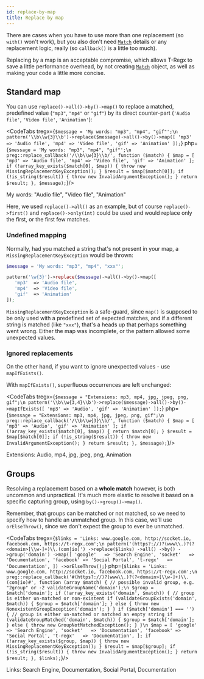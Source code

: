 ```yaml
---
id: replace-by-map
title: Replace by map
---
```




There are cases when you have to use more than one replacement (so `with()` won't work),
but you also don't need [`Match`](match-details.md) details or
any replacement logic, really (so `callback()` is a little too much).

Replacing by a map is an acceptable compromise, which allows T-Regx to save a little performance
overhead, by not creating [`Match`](match-details.md) object, as well as making your code a
little more concise.

## Standard map

You can use `replace()->all()->by()->map()` to replace a matched, predefined value (`"mp3"`, `"mp4"` or `"gif"`)
by its direct counter-part (`'Audio file'`, `'Video file'`, `'Animation'`):

<CodeTabs
    tregx={`$message = 'My words: "mp3", "mp4", "gif"';\n
pattern('\\b\\w{3}\\b')->replace($message)->all()->by()->map([
    'mp3' => 'Audio file',
    'mp4' => 'Video file',
    'gif' => 'Animation'
]);`}
    php={`$message = 'My words: "mp3", "mp4", "gif"';\n
preg::replace_callback('/\\b\\w{3}\\b/', function ($match) {
    $map = [
        'mp3' => 'Audio file',
        'mp4' => 'Video file',
        'gif' => 'Animation'
    ];
    if (!array_key_exists($match[0], $map)) {
        throw new MissingReplacementKeyException();
    }
    $result = $map[$match[0]];
    if (!is_string($result)) {
        throw new InvalidArgumentException();
    }
    return $result;
}, $message);`}/>

<!--T-Regx:{echo-at(2)}-->
<!--PHP:{echo-at(2)}-->
<Result text>My words: "Audio file", "Video file", "Animation"</Result>

Here, we used `replace()->all()` as an example, but of course `replace()->first()` and
`replace()->only(int)` could be used and would replace only the first, or the first few matches.

### Undefined mapping

Normally, had you matched a string that's not present in your map, a `MissingReplacementKeyException` would be thrown:

```php
$message = 'My words: "mp3", "mp4", "xxx"';

pattern('\w{3}')->replace($message)->all()->by()->map([
   'mp3'  => 'Audio file',
   'mp4'  => 'Video file',
   'gif'  => 'Animation'
]);
```

`MissingReplacementKeyException` is a safe-guard, since `map()` is supposed to be only used with a predefined
set of expected matches, and if a different string is matched (like `"xxx"`), that's a heads up
that perhaps something went wrong. Either the map was incomplete, or the pattern allowed some unexpected values.

### Ignored replacements

On the other hand, if you want to ignore unexpected values - use `mapIfExists()`.

With `mapIfExists()`, superfluous occurrences are left unchanged:

<CodeTabs
    tregx={`$message = "Extensions: mp3, mp4, jpg, jpeg, png, gif";\n
pattern('\\b\\w{3,4}\\b')->replace($message)->all()->by()->mapIfExists([
   'mp3' => 'Audio',
   'gif' => 'Animation'
]);`}
    php={`$message = "Extensions: mp3, mp4, jpg, jpeg, png, gif";\n
preg::replace_callback('/\\b\\w{3}\\b/', function ($match) {
    $map = [
        'mp3' => 'Audio',
        'gif' => 'Animation'
    ];
    if (!array_key_exists($match[0], $map)) {
        return $match[0];
    }
    $result = $map[$match[0]];
    if (!is_string($result)) {
        throw new InvalidArgumentException();
    }
    return $result;
}, $message);`}/>

<!--T-Regx:{echo-at(2)}-->
<!--PHP:{echo-at(2)}-->
<Result text>Extensions: Audio, mp4, jpg, jpeg, png, Animation</Result>

## Groups

Resolving a replacement based on a **whole match** however, is both uncommon and unpractical. It's much more elastic to resolve
it based on a specific capturing group, using `by()->group()->map()`.

Remember, that groups can be matched or not matched, so we need to specify how to
handle an unmatched group. In this case, we'll use `orElseThrow()`, since we don't
expect the group to ever be unmatched.

<CodeTabs
    tregx={`$links = 'Links: www.google.com, http://socket.io, facebook.com, https://t-regx.com';\n
pattern('(https?://)?(www\\.)?(?<domain>[\\w-]+)\\.(com|io)')
    ->replace($links)
    ->all()
    ->by()
    ->group('domain')
    ->map([
       'google'   => 'Search Engine',
       'socket'   => 'Documentation',
       'facebook' => 'Social Portal',
       't-regx'   => 'Documentation',
    ])
    ->orElseThrow();`}
    php={`$links = 'Links: www.google.com, http://socket.io, facebook.com, https://t-regx.com';\n
preg::replace_callback('#(https?://)?(www\\.)?(?<domain>[\\w-]+)\\.(com|io)#', function (array $match) {
    // possible invalid group, e.g. "2group" or -2
    validateGroupName('domain');\n
    $group = $match['domain'];
    if (!array_key_exists('domain', $match)) {
        // group is either un-matched or non-existent
        if (validateGroupExists('domain', $match)) {
            $group = $match['domain'];
        } else {
            throw new NonexistentGroupException('domain');
        }
    }
    if ($match['domain'] === '') {
        // group is either un-matched or matched an empty string
        if (validateGroupMatched('domain', $match)) {
            $group = $match['domain'];
        } else {
            throw new GroupNotMatchedException();
        }
    }\n
    $map = [
        'google'   => 'Search Engine',
        'socket'   => 'Documentation',
        'facebook' => 'Social Portal',
        't-regx'   => 'Documentation',
    ];
    if (!array_key_exists($group, $map)) {
        throw new MissingReplacementKeyException();
    }
    $result = $map[$group];
    if (!is_string($result)) {
        throw new InvalidArgumentException();
    }
    return $result;
}, $links);`}/>

<!--T-Regx:{echo-at(2)}-->
<!--PHP:{echo-at(2)}-->
<Result text>Links: Search Engine, Documentation, Social Portal, Documentation</Result>
